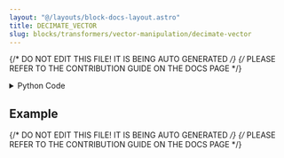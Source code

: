 ```yaml
---
layout: "@/layouts/block-docs-layout.astro"
title: DECIMATE_VECTOR
slug: blocks/transformers/vector-manipulation/decimate-vector
---
```


{/* DO NOT EDIT THIS FILE! IT IS BEING AUTO GENERATED */}
{/* PLEASE REFER TO THE CONTRIBUTION GUIDE ON THE DOCS PAGE */}


<PythonDocsDisplay docstring={docstring} />
<details>
<summary>Python Code</summary>

```python
from flojoy import flojoy, Vector


@flojoy
def DECIMATE_VECTOR(
    default: Vector,
    factor: int = 1,
) -> Vector:
    """The DECIMATE_VECTOR node returns the input vector by reducing the
    number of points by given factor

    Inputs
    ------
    default : Vector
        The input vector

    Parameters
    ----------
    factor : int
        Decimate factor which determines how many elements will be skipped
        between each selected element in the output vector

    Returns
    -------
    Vector
        Decimated vector
    """

    return Vector(v=default.v[::factor])

```

[Find this Flojoy Block on GitHub](https://github.com/flojoy-ai/blocks/blob/main/blocks/TRANSFORMERS/VECTOR_MANIPULATION/DECIMATE_VECTOR/DECIMATE_VECTOR.py)

</details>

## Example


<GetHelpWidget />


<AppDisplay app={app} blockName="DECIMATE_VECTOR" client:visible />


<Example />

{/* DO NOT EDIT THIS FILE! IT IS BEING AUTO GENERATED */}
{/* PLEASE REFER TO THE CONTRIBUTION GUIDE ON THE DOCS PAGE */}
